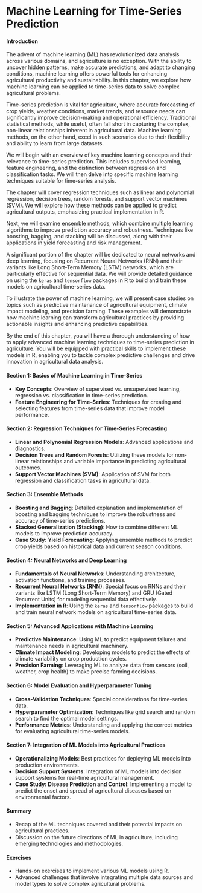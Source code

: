 # Machine Learning for Time-Series Prediction

#### Introduction

The advent of machine learning (ML) has revolutionized data analysis across various domains, and agriculture is no exception. With the ability to uncover hidden patterns, make accurate predictions, and adapt to changing conditions, machine learning offers powerful tools for enhancing agricultural productivity and sustainability. In this chapter, we explore how machine learning can be applied to time-series data to solve complex agricultural problems.

Time-series prediction is vital for agriculture, where accurate forecasting of crop yields, weather conditions, market trends, and resource needs can significantly improve decision-making and operational efficiency. Traditional statistical methods, while useful, often fall short in capturing the complex, non-linear relationships inherent in agricultural data. Machine learning methods, on the other hand, excel in such scenarios due to their flexibility and ability to learn from large datasets.

We will begin with an overview of key machine learning concepts and their relevance to time-series prediction. This includes supervised learning, feature engineering, and the distinction between regression and classification tasks. We will then delve into specific machine learning techniques suitable for time-series analysis.

The chapter will cover regression techniques such as linear and polynomial regression, decision trees, random forests, and support vector machines (SVM). We will explore how these methods can be applied to predict agricultural outputs, emphasizing practical implementation in R.

Next, we will examine ensemble methods, which combine multiple learning algorithms to improve prediction accuracy and robustness. Techniques like boosting, bagging, and stacking will be discussed, along with their applications in yield forecasting and risk management.

A significant portion of the chapter will be dedicated to neural networks and deep learning, focusing on Recurrent Neural Networks (RNN) and their variants like Long Short-Term Memory (LSTM) networks, which are particularly effective for sequential data. We will provide detailed guidance on using the `keras` and `tensorflow` packages in R to build and train these models on agricultural time-series data.

To illustrate the power of machine learning, we will present case studies on topics such as predictive maintenance of agricultural equipment, climate impact modeling, and precision farming. These examples will demonstrate how machine learning can transform agricultural practices by providing actionable insights and enhancing predictive capabilities.

By the end of this chapter, you will have a thorough understanding of how to apply advanced machine learning techniques to time-series prediction in agriculture. You will be equipped with practical skills to implement these models in R, enabling you to tackle complex predictive challenges and drive innovation in agricultural data analysis.

#### Section 1: Basics of Machine Learning in Time-Series
- **Key Concepts**: Overview of supervised vs. unsupervised learning, regression vs. classification in time-series prediction.
- **Feature Engineering for Time-Series**: Techniques for creating and selecting features from time-series data that improve model performance.

#### Section 2: Regression Techniques for Time-Series Forecasting
- **Linear and Polynomial Regression Models**: Advanced applications and diagnostics.
- **Decision Trees and Random Forests**: Utilizing these models for non-linear relationships and variable importance in predicting agricultural outcomes.
- **Support Vector Machines (SVM)**: Application of SVM for both regression and classification tasks in agricultural data.

#### Section 3: Ensemble Methods
- **Boosting and Bagging**: Detailed explanation and implementation of boosting and bagging techniques to improve the robustness and accuracy of time-series predictions.
- **Stacked Generalization (Stacking)**: How to combine different ML models to improve prediction accuracy.
- **Case Study: Yield Forecasting**: Applying ensemble methods to predict crop yields based on historical data and current season conditions.

#### Section 4: Neural Networks and Deep Learning
- **Fundamentals of Neural Networks**: Understanding architecture, activation functions, and training processes.
- **Recurrent Neural Networks (RNN)**: Special focus on RNNs and their variants like LSTM (Long Short-Term Memory) and GRU (Gated Recurrent Units) for modeling sequential data effectively.
- **Implementation in R**: Using the `keras` and `tensorflow` packages to build and train neural network models on agricultural time-series data.

#### Section 5: Advanced Applications with Machine Learning
- **Predictive Maintenance**: Using ML to predict equipment failures and maintenance needs in agricultural machinery.
- **Climate Impact Modeling**: Developing models to predict the effects of climate variability on crop production cycles.
- **Precision Farming**: Leveraging ML to analyze data from sensors (soil, weather, crop health) to make precise farming decisions.

#### Section 6: Model Evaluation and Hyperparameter Tuning
- **Cross-Validation Techniques**: Special considerations for time-series data.
- **Hyperparameter Optimization**: Techniques like grid search and random search to find the optimal model settings.
- **Performance Metrics**: Understanding and applying the correct metrics for evaluating agricultural time-series models.

#### Section 7: Integration of ML Models into Agricultural Practices
- **Operationalizing Models**: Best practices for deploying ML models into production environments.
- **Decision Support Systems**: Integration of ML models into decision support systems for real-time agricultural management.
- **Case Study: Disease Prediction and Control**: Implementing a model to predict the onset and spread of agricultural diseases based on environmental factors.

#### Summary
- Recap of the ML techniques covered and their potential impacts on agricultural practices.
- Discussion on the future directions of ML in agriculture, including emerging technologies and methodologies.

#### Exercises
- Hands-on exercises to implement various ML models using R.
- Advanced challenges that involve integrating multiple data sources and model types to solve complex agricultural problems.
